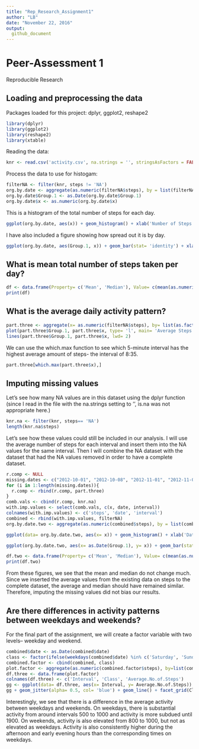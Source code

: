 ```yaml
---
title: "Rep_Research_Assignment1"
author: "LB"
date: "November 22, 2016"
output: 
  github_document
---
```


Peer-Assessment 1
====================
Reproducible Research


## Loading and preprocessing the data

Packages loaded for this project: dplyr, ggplot2, reshape2
```r
library(dplyr)
library(ggplot2)
library(reshape2)
library(xtable)
```


Reading the data:
```r
knr <- read.csv('activity.csv', na.strings = '', stringsAsFactors = FALSE)
```

Process the data to use for histogam:
```r
filterNA <- filter(knr, steps != 'NA')
org.by.date <- aggregate(as.numeric(filterNA$steps), by = list(filterNA$date), sum)
org.by.date$Group.1 <- as.Date(org.by.date$Group.1)
org.by.date$x <- as.numeric(org.by.date$x)
```

This is a histogram of the total number of steps for each day.

```r
ggplot(org.by.date, aes(x)) + geom_histogram() + xlab('Number of Steps') + ylab('Count') + ggtitle('Frequency of No. of Steps')

```

I have also included a figure showing how spread out it is by day.
```r
ggplot(org.by.date, aes(Group.1, x)) + geom_bar(stat= 'identity') + xlab('Date') + ylab('No. of Steps') + ggtitle('Number of Steps Taken each Day')
```
## What is mean total number of steps taken per day?

```r
df <- data.frame(Property= c('Mean', 'Median'), Value= c(mean(as.numeric(org.by.date$x)), median(as.numeric(org.by.date$x))))
print(df)
```

## What is the average daily activity pattern?
```r
part.three <- aggregate(x= as.numeric(filterNA$steps), by= list(as.factor(filterNA$interval)), mean)
plot(part.three$Group.1, part.three$x, type= 'l', main= 'Average Steps by Interval', ylab= 'Avg. No. of Steps', xlab= 'Interval')
lines(part.three$Group.1, part.three$x, lwd= 2)
```

We can use the which.max function to see which 5-minute interval has the highest average amount of steps- the interval of 8:35.
```r
part.three[which.max(part.three$x),]
```

## Imputing missing values
Let's see how many NA values are in this dataset using the dplyr function (since I read in the file with the na.strings setting to '', is.na was not appropriate here.)
``` r
knr.na <- filter(knr, steps== 'NA')
length(knr.na$steps)
```

Let's see how these values could still be included in our analysis. I will use the average number of steps for each interval and insert them into the NA values for the same interval. Then I will combine the NA dataset with the dataset that had the NA values removed in order to have a complete dataset.

``` r
r.comp <- NULL
missing.dates <- c("2012-10-01", "2012-10-08", "2012-11-01", "2012-11-04", "2012-11-09", "2012-11-10", "2012-11-14", "2012-11-30")
for (i in 1:length(missing.dates)){
  r.comp <- rbind(r.comp, part.three)
}
comb.vals <- cbind(r.comp, knr.na)
with.imp.values <- select(comb.vals, c(x, date, interval))
colnames(with.imp.values) <- c('steps', 'date', 'interval')
combined <- rbind(with.imp.values, filterNA)
org.by.date.two <- aggregate(as.numeric(combined$steps), by = list(combined$date), sum)
```

``` r
ggplot(data= org.by.date.two, aes(x= x)) + geom_histogram() + xlab('Date') + ylab('No. of Steps') + ggtitle('Number of Steps Taken each Day')
```

```r
ggplot(org.by.date.two, aes(x= as.Date(Group.1), y= x)) + geom_bar(stat= 'identity') + xlab('Date') + ylab('No. of Steps') + ggtitle('Number of Steps Taken each Day')

```

```r
df.two <- data.frame(Property= c('Mean', 'Median'), Value= c(mean(as.numeric(org.by.date.two$x)), median(as.numeric(org.by.date.two$x))))
print(df.two)
```

From these figures, we see that the mean and median do not change much. Since we inserted the average values from the existing data on steps to the complete dataset, the average and median should have remained similar. Therefore, imputing the missing values did not bias our results.

## Are there differences in activity patterns between weekdays and weekends?
For the final part of the assignment, we will create a factor variable with two levels-- weekday and weekend.

```r
combined$date <- as.Date(combined$date)
class <- factor(ifelse(weekdays(combined$date) %in% c('Saturday', 'Sunday'), 'weekend', 'weekday'), levels = c('weekday', 'weekend'))
combined.factor <- cbind(combined, class)
plot.factor <- aggregate(as.numeric(combined.factor$steps), by=list(combined.factor$interval, combined.factor$class), mean)
df.three <- data.frame(plot.factor)
colnames(df.three) <- c('Interval', 'Class', 'Average.No.of.Steps')
gg <- ggplot(data= df.three, aes(x= Interval, y= Average.No.of.Steps))
gg + geom_jitter(alpha= 0.5, col= 'blue') + geom_line() + facet_grid(Class~.) 
```

Interestingly, we see that there is a difference in the average activity between weekdays and weekends. On weekdays, there is substantial activity from around intervals 500 to 1000 and activity is more subdued until 1900. On weekends, activity is also elevated from 800 to 1000, but not as elevated as weekdays. Activity is also consistently higher during the afternoon and early evening hours than the corresponding times on weekdays.
